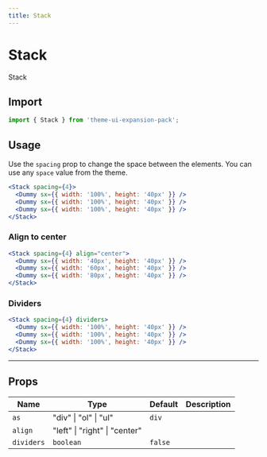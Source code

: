 ```yaml
---
title: Stack
---
```


# Stack

Stack

## Import

```js
import { Stack } from 'theme-ui-expansion-pack';
```

## Usage

Use the `spacing` prop to change the space between the elements.
You can use any `space` value from the theme.

```jsx live=true
<Stack spacing={4}>
  <Dummy sx={{ width: '100%', height: '40px' }} />
  <Dummy sx={{ width: '100%', height: '40px' }} />
  <Dummy sx={{ width: '100%', height: '40px' }} />
</Stack>
```

### Align to center

```jsx live=true
<Stack spacing={4} align="center">
  <Dummy sx={{ width: '40px', height: '40px' }} />
  <Dummy sx={{ width: '60px', height: '40px' }} />
  <Dummy sx={{ width: '80px', height: '40px' }} />
</Stack>
```

### Dividers

```jsx live=true
<Stack spacing={4} dividers>
  <Dummy sx={{ width: '100%', height: '40px' }} />
  <Dummy sx={{ width: '100%', height: '40px' }} />
  <Dummy sx={{ width: '100%', height: '40px' }} />
</Stack>
```

---

## Props

| Name       | Type                          | Default | Description |
| ---------- | ----------------------------- | ------- | ----------- |
| `as`       | "div" \| "ol" \| "ul"         | `div`   |
| `align`    | "left" \| "right" \| "center" |         |             |
| `dividers` | `boolean`                     | `false` |             |
